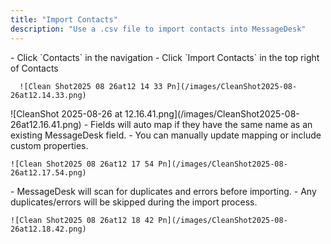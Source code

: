 ```yaml
---
title: "Import Contacts"
description: "Use a .csv file to import contacts into MessageDesk"
---
```


<Steps>
  <Step title="Navigate to Contacts">
    - Click `Contacts` in the navigation
  </Step>
  <Step title="Click Import Contacts">
    - Click `Import Contacts` in the top right of Contacts

      ![Clean Shot2025 08 26at12 14 33 Pn](/images/CleanShot2025-08-26at12.14.33.png)
  </Step>
  <Step title="Select a File">
    ![CleanShot 2025-08-26 at 12.16.41.png](/images/CleanShot2025-08-26at12.16.41.png)
  </Step>
  <Step title="Map Fields">
    - Fields will auto map if they have the same name as an existing MessageDesk field.
    - You can manually update mapping or include custom properties.

    ![Clean Shot2025 08 26at12 17 54 Pn](/images/CleanShot2025-08-26at12.17.54.png)
  </Step>
  <Step title="Resolve Duplicates & Errors">
    - MessageDesk will scan for duplicates and errors before importing.
    - Any duplicates/errors will be skipped  during the import process.

    ![Clean Shot2025 08 26at12 18 42 Pn](/images/CleanShot2025-08-26at12.18.42.png)
  </Step>
</Steps>